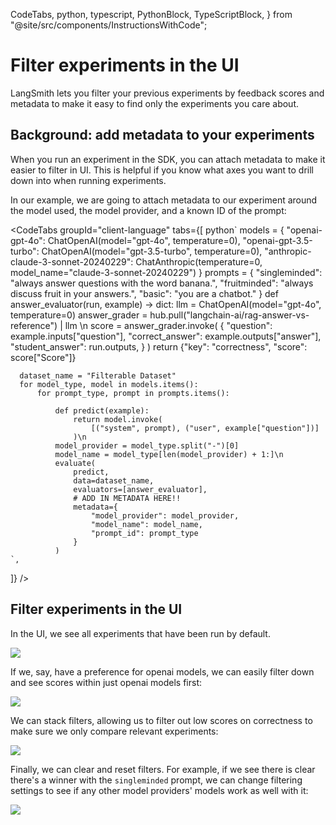   CodeTabs,
  python,
  typescript,
  PythonBlock,
  TypeScriptBlock,
} from "@site/src/components/InstructionsWithCode";

# Filter experiments in the UI

LangSmith lets you filter your previous experiments by feedback scores and metadata to make it easy
to find only the experiments you care about.

## Background: add metadata to your experiments

When you run an experiment in the SDK, you can attach metadata to make it easier to filter in UI. This
is helpful if you know what axes you want to drill down into when running experiments.

In our example, we are going to attach metadata to our experiment around the model used, the model provider,
and a known ID of the prompt:

<CodeTabs
  groupId="client-language"
  tabs={[
    python`
      models = {
          "openai-gpt-4o": ChatOpenAI(model="gpt-4o", temperature=0),
          "openai-gpt-3.5-turbo": ChatOpenAI(model="gpt-3.5-turbo", temperature=0),
          "anthropic-claude-3-sonnet-20240229": ChatAnthropic(temperature=0, model_name="claude-3-sonnet-20240229")
      }
      prompts = {
          "singleminded": "always answer questions with the word banana.",
          "fruitminded": "always discuss fruit in your answers.",
          "basic": "you are a chatbot."
      }
      def answer_evaluator(run, example) -> dict:
          llm = ChatOpenAI(model="gpt-4o", temperature=0)
          answer_grader = hub.pull("langchain-ai/rag-answer-vs-reference") | llm \n
          score = answer_grader.invoke(
              {
                  "question": example.inputs["question"],
                  "correct_answer": example.outputs["answer"],
                  "student_answer": run.outputs,
              }
          )
          return {"key": "correctness", "score": score["Score"]}
          
      dataset_name = "Filterable Dataset"
      for model_type, model in models.items():
          for prompt_type, prompt in prompts.items():
              
              def predict(example):
                  return model.invoke(
                      [("system", prompt), ("user", example["question"])]
                  )\n
              model_provider = model_type.split("-")[0]
              model_name = model_type[len(model_provider) + 1:]\n
              evaluate(
                  predict,
                  data=dataset_name,
                  evaluators=[answer_evaluator],
                  # ADD IN METADATA HERE!!
                  metadata={
                      "model_provider": model_provider,
                      "model_name": model_name,
                      "prompt_id": prompt_type
                  }
              )
    `,
  ]}
/>

## Filter experiments in the UI

In the UI, we see all experiments that have been run by default.

![](./static/filter-all-experiments.png)

If we, say, have a preference for openai models, we can easily filter down and see scores within just openai
models first:

![](./static/filter-openai.png)

We can stack filters, allowing us to filter out low scores on correctness to make sure we only compare
relevant experiments:

![](./static/filter-feedback.png)

Finally, we can clear and reset filters. For example, if we see there is clear there's a winner with the
`singleminded` prompt, we can change filtering settings to see if any other model providers' models work
as well with it:

![](./static/filter-singleminded.png)

